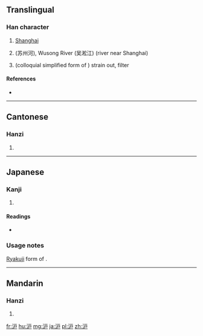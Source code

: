 {{also|滬|濾}}
==Translingual==

===Han character===
{{Han char|rn=85|rad=水|as=04|sn=7|four=|canj=水戈尸 (EIS)}}

# [[Shanghai]]
# {{w|Suzhou Creek}} (苏州河), Wusong River (吴淞江) (river near Shanghai)
# {{context|Japanese|lang=ja}} (colloquial simplified form of {{lang|ja|[[濾]]}}) strain out, filter

====References====
* {{Han ref|kx=0612.121|hdz=31572.060|uh=6CAA|ud=27818}}

----

==Cantonese==

===Hanzi===
{{yue-hanzi|jyut=|y=wu6|tra=滬}}

# {{defn|lang=yue|sort=水04}}

----

==Japanese==

===Kanji===
{{ja-kanji|grade=9|rs=水04}}

# {{defn|lang=ja|sort=水04}}

====Readings====
* {{ja-readings|on=[[りょ]] (ryo), [[ろ]] (ro)|kun=[[こす]] (kosu)}}

===Usage notes===
[[略字|Ryakuji]] form of {{lang|ja|[[濾]]}}.

----

==Mandarin==

===Hanzi===
{{cmn-hanzi|tra=滬|pin=[[Hù]] ([[Hu4]])|wg=Hu<sup>4</sup>}}

# {{defn|lang=cmn|sort=水04}}

[[fr:沪]]
[[hu:沪]]
[[mg:沪]]
[[ja:沪]]
[[pl:沪]]
[[zh:沪]]